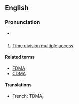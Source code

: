 ==English==

{{wikipedia}}

===Pronunciation===
* {{audio|en-us-TDMA.ogg|Audio (US)}}

==={{abbreviation-old|en}}===
{{en-abbr}}

# [[time division multiple access|Time division multiple access]]

====Related terms====
* [[FDMA]]
* [[CDMA]]

====Translations====
{{trans-top|time division multiple access}}
* French: TDMA, {{t|fr|accès multiple à répartition dans le temps}}
{{trans-mid}}
{{trans-bottom}}